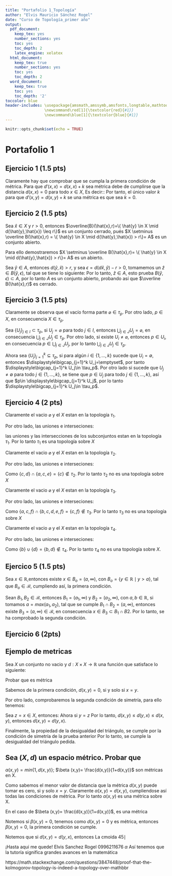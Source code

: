 ```yaml
---
title: "Portafolio 1_Topología"
author: "Elvis Mauricio Sánchez Rogel"
date: "Curso de Topología_primer año"
output: 
  pdf_document: 
    keep_tex: yes
    number_sections: yes
    toc: yes
    toc_depth: 2
    latex_engine: xelatex
  html_document:
    keep_tex: true
    number_sections: yes
    toc: yes
    toc_depth: 2
  word_document:
    keep_tex: true
    toc: yes
    toc_depth: '2'
toccolor: blue  
header-includes: \usepackage{amsmath,amssymb,amsfonts,longtable,mathtools,color,array,booktabs,algorithm2e} 
                 \newcommand\red[1]{\textcolor{red}{#1}}  
                 \newcommand\blue[1]{\textcolor{blue}{#1}}     
---
```


```r
knitr::opts_chunk$set(echo = TRUE)
```

#  Portafolio 1
## Ejercicio 1 (1.5 pts)
\textcolor{red}{Sea $d$ una distancia definida en un conjunto arbitrario $X$, sea $k \in \mathbb{R}$.Estudiar para que valores de $k$ la aplicación $d'$ definida como $d'(x,y)=d(x,y)+k$ sería también una métrica.}


\textbf{Demostración:}

Claramente hay que comprobar que se cumpla la primera condición de métrica. Para que $d'(x,x)=d(x,x)+k$ sea métrica debe de cumplirse que la distancia $d(x,x)=0$ para todo $x \in X$, Es decir::
\begin{eqnarray*}
  0 & = & d'(x,x) \\
  0 & = & d(x,x)+k  \\
  0 & = & 0 + k \\
  0 & = & k 
\end{eqnarray*}
Por tanto, el único valor $k$ para que $d'(x,y) =d(x,y)+k$ se una métrica es que sea $k=0$.

## Ejercicio 2 (1.5 pts)

\textcolor{red}{ Sea $(X,d)$ un espacio métrico. Probar que las bolas cerradas son conjuntos cerrados.}

\textbf{Demostración:}

Sea $\hat{x} \in X$ y $r>0$, entonces $\overline{B}(\hat{x},r)=\{ \hat{y} \in X \mid  d(\hat{y},\hat{x}) \leq r\}$ es un conjunto cerrado, pués
$X \setminus \overline B(\hat{x},r) =  \{ \hat{y} \in X \mid d(\hat{y},\hat{x}) > r\}= A$ es un conjunto abierto. 

Para ello demostraremos $X \setminus \overline B(\hat{x},r)= \{ \hat{y} \in X \mid d(\hat{y},\hat{x}) > r\}= A$ es un abierto.

Sea $\hat{y} \in A$, entonces $d(\hat{y},\hat{x})>r$, y sea $\epsilon=d(d\hat{x},\hat{y})-r>0$, tomamemos un $\hat{z} \in B(\hat{y}, \epsilon)$, tal que se tiene lo siguiente:
\begin{eqnarray*}
                           d(\hat{y},\hat{x}) & \leq & d(\hat{y},\hat{z}) + d(\hat{z},\hat{x})\\
        d(\hat{y},\hat{x}) +r - d(\hat{y},\hat{x}) < d(\hat{y},\hat{x}) - d(\hat{y},\hat{z}) & \leq & d(\hat{z},\hat{x})\\
                                              r & < & d(\hat{z},\hat{x})\\
\end{eqnarray*}
Por lo tanto, $\hat{z} \in A$, esto prueba  $B(\hat{y}, \epsilon) \subset A$, por lo tanto $A$ es un conjunto abierto, probando así que $\overline B(\hat{x},r)$ es cerrado.

## Ejercicio 3 (1.5 pts)

\textcolor{red}{Sea $X$ un conjunto  y $p \in X$ un punto arbitrario. Demostrar que la familia $\tau_p = \{ U \subset X \;|\; p \in U \} \cup \{ \varnothing \}$ es una topología}

\textbf{Demostración:}

Claramente se observa que el vacío forma parte $\varnothing \in \tau_p$. Por otro  lado, $p \in X$, en consecuencia $X \in \tau_p$.

Sea $\{U_j \}_{j \in I} \subset \tau_p$, si $U_j= \varnothing$ para todo $j \in I$, entonces $\displaystyle \bigcup_{j \in J} U_j  = \varnothing$, en consecuencia $\displaystyle\bigcup_{j \in J} U_j \in \tau_p$. Por otro lado, si existe $U_i \neq \varnothing$, entonces $p \in U_i$, en consecuencia $p\in \displaystyle\bigcup_{j \in J} U_j$, por lo tanto $\displaystyle\bigcup_{j \in J} U_j \in \tau_p$.

Ahora sea $\{U_j\}_{j=1}^k\subseteq \tau_p$, si para algún $i\in \{1,\ldots, k\}$ sucede que $U_i=\emptyset$, entonces $\displaystyle\bigcap_{j=1}^k U_j=\emptyset$, por tanto $\displaystyle\bigcap_{j=1}^k U_j\in \tau_p$. Por otro lado si sucede que $U_j\ne \emptyset$ para todo  $j\in \{1,\ldots, k\}$, se tiene que $p\in U_j$ para todo  $j\in \{1,\ldots, k\}$, así que $p\in \displaystyle\bigcap_{j=1}^k U_j$, por lo tanto $\displaystyle\bigcap_{j=1}^k U_j\in \tau_p$.

## Ejercicio 4 (2 pts)

\textcolor{red}{Se considera el conjunto $X=\{a,b,c,d,e,f \}$. Indicar justificadamente si las siguientes familias constituyen topologías en $X$.}
\begin{itemize}
\item [a)] $\tau_{1} =\{ \varnothing,X,\{a\},\{c,d\},\{a,c,d\},\{a,b,c,d,e\}\}$
\item [b)] $\tau_{2} =\{ \varnothing,X,\{a\},\{c,d\},\{a,c,e\},\{b,c,d\},\{a,b,c,d,e\}\}$
\item [c)] $\tau_{3} =\{ \varnothing,X,\{a\},\{f\},\{a,f\},\{a,c,f\},\{b,c,d,e,f\}\}$
\item [d)]$\tau_{4} =\{ \varnothing,X,\{b\},\{d\},\{a,d\},\{a,b,d\},\{a,b,c,d,e\}\}$
\end{itemize}
\textcolor{blue}{a) $\tau_{1} =\{ \varnothing,X,\{a\},\{c,d\},\{a,c,d\},\{a,b,c,d,e\}\}$}

\textbf{Demostración:}

Claramente el vacio $\varnothing$ y el $X$ estan en la topología $\tau_1$.

Por otro lado, las uniones e interseciones:

\begin{align*}
\mbox{Unión}                               &        &          &\mbox{Intersección} \\
\{a\} \cup \varnothing =\{a\}              &        &          &\{a\} \cap \{c,d\}=\varnothing \\
\{a\} \cup \{c,d\}=\{a,c,d\}               &        &          &\{a\} \cap \{a,c,d\}=\{a\} \\
\{a\} \cup \{a,c,d\}=\{a,c,d\}             &        &          &\{a\} \cap \{a,b,c,d,e\}=\{a\} \\
\{c,d\} \cup \{a,c,d\}=\{a,c,d\}           &        &          &\{c,d\} \cap \{a,c,d\}=\{c,d\} \\
\{a,c,d\} \cup \{a,b,c,d,e\}=\{a,b,c,d,e\} &        &          &\{a,c,d\} \cap \{a,b,c,d,e\}=\{a,c,d\} \\
\{a,b,c,d,e\} \cup \{a,b,c,d,e,f\}= X      &        &          &\{a,b,c,d,e\} \cap \{a,b,c,d,e,f\}=\{a,b,c,d,e\} 
\end{align*}

las uniones y las intersecciones de los subconjuntos estan en la topología $\tau_{1}$. Por lo tanto $\tau_{1}$ es una topología sobre $X$

\textcolor{blue}{b) $\tau_{2} =\{ \varnothing,X,\{a\},\{c,d\},\{a,c,e\},\{b,c,d\},\{a,b,c,d,e\}\}$}

\textbf{Demostración:}

Claramente el vacio $\varnothing$ y el $X$ estan en la topología $\tau_2$.

Por otro lado, las uniones e interseciones:

\begin{align*}
\mbox{Unión}                               &        &          &\mbox{Intersección} \\
\{a\} \cup \varnothing =\{a\}              &        &          &\{a\} \cap \{c,d\}=\varnothing \\
\{a\} \cup \{c,d\}=\{a,c,d\}               &        &          &\{a\} \cap \{a,c,e\}=\{a\} \\
\{a\} \cup \{a,c,d\}=\{a,c,d\}             &        &          &\{a\} \cap \{b,c,d\}=\varnothing \\
\{c,d\} \cup \{a,c,d\}=\{a,c,d\}           &        &          &\textcolor{blue}{\{c,d\} \cap \{a,c,e\}=\{c\}} \\
\{a,c,d\} \cup \{a,b,c,d,e\}=\{a,b,c,d,e\} &        &          &\{a,c,e\} \cap \{b,c,d\}=\{c\} \\
\{a,b,c,d,e\} \cup \{a,b,c,d,e,f\}= X      &        &          &\{b,c,d\} \cap \{a,b,c,d,e,f\}=\{b,c,d\} 
\end{align*}

Como  $\{c,d\} \cap \{a,c,e\}=\{c\} \notin \tau_2$. Por lo tanto $\tau_{2}$ no es una topología sobre $X$

\textcolor{blue}{c) $\tau_{3} =\{ \varnothing,X,\{a\},\{f\},\{a,f\},\{a,c,f\},\{b,c,d,e,f\}\}$}

\textbf{Demostración:}

Claramente el vacio $\varnothing$ y el $X$ estan en la topología $\tau_3$.

Por otro lado, las uniones e interseciones:

\begin{align*}
\mbox{Unión}                               &        &          &\mbox{Intersección} \\
\{a\} \cup \varnothing =\{a\}              &        &          &\{a\} \cap \{f\}=\varnothing \\
\{a\} \cup \{f\}=\{a,f\}                   &        &          &\{a\} \cap \{a,f\}=\{a\} \\
\{a\} \cup \{a,c,f\}=\{a,c,f\}             &        &          &\{a\} \cap \{b,c,d,e,f\}=\varnothing \\
\{a\} \cup \{b,c,d,e,f\}= X                &        &          &\{f\} \cap \{a,f\}=\{f\} \\
\{a,f\} \cup \{a,c,f\}=\{a,c,f\}           &        &          &\{a,f\} \cap \{a,c,f\}=\{a,f\} \\
\{a,c,f\} \cup \{b,c,d,e,f\}= X            &        &          &\textcolor{blue}{\{a,c,f\} \cap \{b,c,d,e,f\}=\{c,f\}}
\end{align*}

Como  $\{a,c,f\} \cap \{b,c,d,e,f\}=\{c,f\} \notin \tau_3$. Por lo tanto $\tau_{3}$ no es una topología sobre $X$

\textcolor{blue}{d) $\tau_{4} =\{ \varnothing,X,\{b\},\{d\},\{a,d\},\{a,b,d\},\{a,b,c,d,e\}\}$}

\textbf{Demostración:}

Claramente el vacio $\varnothing$ y el $X$ estan en la topología $\tau_4$.

Por otro lado, las uniones e interseciones:

\begin{align*}
\mbox{Unión}                                  &        &          &\mbox{Intersección} \\
\{b\} \cup \varnothing =\{b\}                 &        &          &\{b\} \cap \{d\}=\varnothing \\
\{b\} \cup \{a,d\}=\{a,b,d\}                  &        &          &\{d\} \cap \{a,d\}=\{d\} \\
\textcolor{blue}{\{b\} \cup \{d\}=\{b,d\}}                      &        &          &\{a,d\} \cap \{a,b,d\}=\{a,d\} \\
\{a,d\} \cup \{a,b,d\}= \{a,b,d\}             &        &          &\{a,d\} \cap \{d\}=\{d\} \\
\{a,b,d\} \cup \{a,b,c,d,e\}=\{a,b,c,d,e\}    &        &          &\{a,f\} \cap \{a,c,f\}=\{a,f\} \\
\{a,d\} \cup X = X                            &        &          &\{a,b,d\} \cap \{a,b,c,d,e\}=\{a,b,d\} 
\end{align*}

Como  $\{b\} \cup \{d\}=\{b,d\} \notin \tau_4$. Por lo tanto $\tau_{4}$ no es una topología sobre $X$.

## Ejercico 5 (1.5 pts)

\textcolor{red}{Probar que el conjunto $\mathcal{B}=\{(a,\infty), a \in \mathbb{R}\}$ es una base de topología en $\mathbb{R}$. La topología generada por cada base se llama topología de Kolmogorov.}

Sea $x \in \mathbb{R}$,entonces existe $x \in B_o=(a, \infty)$, con $B_o=\{ y \in \mathbb{R} \mid y > a\}$, tal que $B_o \in  \mathcal{B}$, cumpliendo así, la primera condición.

Sean $B_1,B_2 \in \mathcal{B}$, entonces $B_1=(a_1, \infty)$ y $B_2=(a_2, \infty)$, con $a,b \in \mathbb{R}$, si tomamos $a=max(a_1,a_2)$, tal que se cumple $B_1 \cap B_2=(a, \infty)$, entonces existe $B_3=(a,\infty) \in \mathcal{B}$, en consecuencia $x\in B_3 \subset B_1 \cap B2$. Por lo tanto, se ha comprobado la segunda condición.

## Ejercicio 6 (2pts)

\textcolor{red}{Considera $X=\mathbb{R}$. Indicar si los siguientes conjuntos son abiertos y/o cerrados considerando la topología usual $\tau_u$ y la topología de Kolmogorov $\tau_K$ descrita en el ejemplo anterior.}
\begin{itemize}
\item[a)] $(0,1)$
El intervalo $(0,1)$ es abierto en la $\tau_u$, debido a que su complemeto es cerrado es decir, $(-\infty,0]U[1,\infty)$.

Por otro lado, no es abierto, ni cerrado en la topología de Kolmogorov, debido a que falla en el $1$ por la definición de baseen $\tau_k$, y no es cerrado ya su complemento sería $(-\infty,0]U[1,\infty)$, ninguno se ajusta a los básicos de la forma $(a,\infty)$.

\item[b)] $(0,1]$
El intervalo $(0,1]$ es cerrado en la $\tau_u$, debido a que su complemento es abierto $(1,\infty)$.
No es abierto, ni cerrado en $\tau_k$, porque no hay básico en su complemento de la forma $(a, \infty)$.
\item[c)] $[0,1]$
El intervalo $[0,1]$ es cerrado en la $\tau_u$, debido a que su complemento es abierto $(-\infty, 0) \cup (1,\infty)$

Por otro lado, no es abierto ni cerrado en la topología de Kolmogorov, devido a que falla en el $0$ y $1$ por la definición de base  en $\tau_k$.porque no hay básico en su complemento de la forma $(a, \infty)$.

\item[d)] $[1, \infty)$
El intervalo $[1, \infty)$ no es abierto en la $\tau_u$, pero si cerrado $\tau_u$, debido a que su complemento es abierto $(-\infty,1)$.

Por otro lado, no es abierto en la topología de Kolmogorov, devido a que falla en el $1$ por la definición de base  en $\tau_k$.
No es cerrado en $\tau_k$, porque no hay basico en su complemento de la forma $(a, \infty)$.

\item[e)] $(- \infty,0]$
El intervalo $(- \infty,0]$ no es abierto en la $\tau_u$, pero si cerrado $\tau_u$, debido a que su complemento es abierto $(0,\infty)$.
Mientras que no es abierto en la topología de Kolmogorov, devido a que falla en el $0$ por la definición de base  en $\tau_k$.
Por otro lado, si es cerrado en $\tau_k$, ya que su complemento es abierto, es decir, $(0,\infty)$ es abierto.
\end{itemize}

## Ejemplo de metricas

Sea $X$ un conjunto no vacio y $d: X \times X \longrightarrow \mathbb{R}$ una función que satisface lo siguiente:
\begin{itemize}
\item [a)] $d(x,y)=0$, si y solo si $x=y$
\item [b)] $d(x,y)= d(x,z)+d(y,z)$
\end{itemize}
Probar que es métrica

\textbf{Demostración:}

Sabemos de la primera condición, $d(x,y)=0$, si y solo si $x=y$.

Por otro lado, comprobaremos la segunda condición de simetría, para ello tenemos:

Sea $z=x \in X$, entonces:
\begin{eqnarray*}
d(x,y) \leq  d(x,z) + d(y,z)\\
d(x,y) \leq  d(x,x) + d(y,x)\\
d(x,y) \leq  d(y,x)
\end{eqnarray*}
Ahora si $y=z$
\begin{eqnarray*}
d(y,x) \leq  d(y,z) + d(x,z)\\
d(y,x) \leq  d(y,y) + d(x,y)\\
d(y,x) \leq  d(x,y)
\end{eqnarray*}
Por lo tanto, $d(x,y) \leq d(y,x) \leq d(x,y)$, entonces $d(x,y)= d(y,x)$.

Finalmente, la propiedad de la desigualdad del triángulo, se cumple por la condición de simetría de la prueba anterior
\begin{eqnarray*}
d(x,y) \leq  d(x,z) + d(y,z)=d(z,y)\\
d(x,y) \leq  d(x,z) + d(z,y)
\end{eqnarray*}
Por lo tanto, se cumple la desigualdad del triángulo pedida.

## Sea $(X,d)$ un espacio métrico. Probar que 
$\alpha (x,y)=min \{1,d(x,y)\}$; $\beta (x,y)= \frac{d(x,y)}{1+d(x,y)}$
son métricas en X.

\textbf{Demostración:}

Como sabemos el menor valor de distancia que la métrica $d(x,y)$ puede tomar es cero, si y solo $x=y$. Claramente
$\alpha (x,y)=d(x,y)$, cumpliendose así todas las condiciones de métrica. Por lo tanto $\alpha (x,y)$
es una métrica sobre X.

En el caso de $\beta (x,y)= \frac{d(x,y)}{1+d(x,y)}$, es una métrica

\textbf{Demostración:}

Notemos si $\beta (x,y)=0$, tenemos
\begin{eqnarray*}
0 & = & \frac{d(x,y)}{1+d(x,y)}\\
0 & = & d(x,y)\\
\end{eqnarray*}
como $d(x,y)=0$ y es métrica, entonces $\beta (x,y)=0$, la primera condición se cumple.

Notemos que si $d(x,y)=d(y,x)$, entonces
\begin{eqnarray*}
\frac{d(x,y)}{1+d(x,y)} & = & \frac{d(y,x)}{1+d(y,x)}\\
\end{eqnarray*}
La cmoida 
$45 \mid$

¡Hasta aqui me quede!
Elvis Sanchez Rogel
0996211676
$\alpha$
 Así tenemos que la tutoría significa grandes avances en la matemática

https://math.stackexchange.com/questions/3847448/proof-that-the-kolmogorov-topology-is-indeed-a-topology-over-mathbbr
